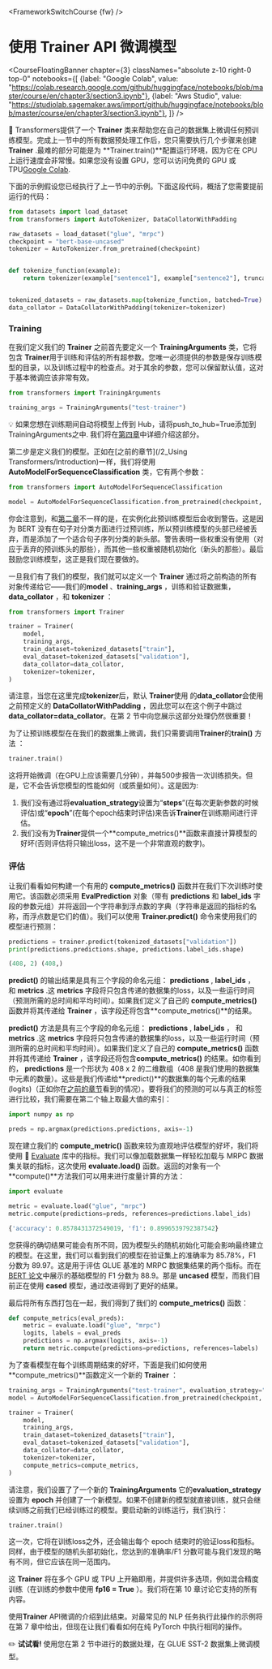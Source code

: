 <FrameworkSwitchCourse {fw} />

# 使用 Trainer API 微调模型

<CourseFloatingBanner chapter={3}
  classNames="absolute z-10 right-0 top-0"
  notebooks={[
    {label: "Google Colab", value: "https://colab.research.google.com/github/huggingface/notebooks/blob/master/course/en/chapter3/section3.ipynb"},
    {label: "Aws Studio", value: "https://studiolab.sagemaker.aws/import/github/huggingface/notebooks/blob/master/course/en/chapter3/section3.ipynb"},
]} />

<Youtube id="nvBXf7s7vTI"/>

🤗 Transformers提供了一个 **Trainer** 类来帮助您在自己的数据集上微调任何预训练模型。完成上一节中的所有数据预处理工作后，您只需要执行几个步骤来创建 **Trainer** .最难的部分可能是为 **Trainer.train()**配置运行环境，因为它在 CPU 上运行速度会非常慢。如果您没有设置 GPU，您可以访问免费的 GPU 或 TPU[Google Colab](https://colab.research.google.com/).

下面的示例假设您已经执行了上一节中的示例。下面这段代码，概括了您需要提前运行的代码：

```py
from datasets import load_dataset
from transformers import AutoTokenizer, DataCollatorWithPadding

raw_datasets = load_dataset("glue", "mrpc")
checkpoint = "bert-base-uncased"
tokenizer = AutoTokenizer.from_pretrained(checkpoint)


def tokenize_function(example):
    return tokenizer(example["sentence1"], example["sentence2"], truncation=True)


tokenized_datasets = raw_datasets.map(tokenize_function, batched=True)
data_collator = DataCollatorWithPadding(tokenizer=tokenizer)
```

### Training

在我们定义我们的 **Trainer** 之前首先要定义一个 **TrainingArguments** 类，它将包含 **Trainer**用于训练和评估的所有超参数。您唯一必须提供的参数是保存训练模型的目录，以及训练过程中的检查点。对于其余的参数，您可以保留默认值，这对于基本微调应该非常有效。

```py
from transformers import TrainingArguments

training_args = TrainingArguments("test-trainer")
```

<Tip>

💡 如果您想在训练期间自动将模型上传到 Hub，请将push_to_hub=True添加到TrainingArguments之中. 我们将在[第四章](/course/chapter4/3)中详细介绍这部分。

</Tip>

第二步是定义我们的模型。正如在[之前的章节](/2_Using Transformers/Introduction)一样，我们将使用 **AutoModelForSequenceClassification** 类，它有两个参数：

```py
from transformers import AutoModelForSequenceClassification

model = AutoModelForSequenceClassification.from_pretrained(checkpoint, num_labels=2)
```

你会注意到，和[第二章](/course/chapter2)不一样的是，在实例化此预训练模型后会收到警告。这是因为 BERT 没有在句子对分类方面进行过预训练，所以预训练模型的头部已经被丢弃，而是添加了一个适合句子序列分类的新头部。警告表明一些权重没有使用（对应于丢弃的预训练头的那些），而其他一些权重被随机初始化（新头的那些）。最后鼓励您训练模型，这正是我们现在要做的。

一旦我们有了我们的模型，我们就可以定义一个 **Trainer** 通过将之前构造的所有对象传递给它——我们的**model** 、**training_args** ，训练和验证数据集，**data_collator** ，和 **tokenizer** ：

```py
from transformers import Trainer

trainer = Trainer(
    model,
    training_args,
    train_dataset=tokenized_datasets["train"],
    eval_dataset=tokenized_datasets["validation"],
    data_collator=data_collator,
    tokenizer=tokenizer,
)
```

请注意，当您在这里完成**tokenizer**后，默认 **Trainer**使用 的**data_collator**会使用之前预定义的 **DataCollatorWithPadding** ，因此您可以在这个例子中跳过 **data_collator=data_collator**。在第 2 节中向您展示这部分处理仍然很重要！

为了让预训练模型在在我们的数据集上微调，我们只需要调用**Trainer**的**train()** 方法 ：

```py
trainer.train()
```

这将开始微调（在GPU上应该需要几分钟），并每500步报告一次训练损失。但是，它不会告诉您模型的性能如何（或质量如何）。这是因为:

1. 我们没有通过将**evaluation_strategy**设置为“**steps**”(在每次更新参数的时候评估)或“**epoch**”(在每个epoch结束时评估)来告诉**Trainer**在训练期间进行评估。
2. 我们没有为**Trainer**提供一个**compute_metrics()**函数来直接计算模型的好坏(否则评估将只输出loss，这不是一个非常直观的数字)。


### 评估

让我们看看如何构建一个有用的 **compute_metrics()** 函数并在我们下次训练时使用它。该函数必须采用 **EvalPrediction** 对象（带有 **predictions** 和 **label_ids** 字段的参数元组）并将返回一个字符串到浮点数的字典（字符串是返回的指标的名称，而浮点数是它们的值）。我们可以使用 **Trainer.predict()** 命令来使用我们的模型进行预测：

```py
predictions = trainer.predict(tokenized_datasets["validation"])
print(predictions.predictions.shape, predictions.label_ids.shape)
```

```python out
(408, 2) (408,)
```

 **predict()** 的输出结果是具有三个字段的命名元组： **predictions** , **label_ids** ， 和 **metrics** .这 **metrics** 字段将只包含传递的数据集的loss，以及一些运行时间（预测所需的总时间和平均时间）。如果我们定义了自己的 **compute_metrics()** 函数并将其传递给 **Trainer** ，该字段还将包含**compute_metrics()**的结果。

**predict()** 方法是具有三个字段的命名元组： **predictions** , **label_ids** ， 和 **metrics** .这 **metrics** 字段将只包含传递的数据集的loss，以及一些运行时间（预测所需的总时间和平均时间）。如果我们定义了自己的 **compute_metrics()** 函数并将其传递给 **Trainer** ，该字段还将包含**compute_metrics()** 的结果。如你看到的， **predictions** 是一个形状为 408 x 2 的二维数组（408 是我们使用的数据集中元素的数量）。这些是我们传递给**predict()**的数据集的每个元素的结果(logits)（正如你在[之前的章节](/course/chapter2)看到的情况）。要将我们的预测的可以与真正的标签进行比较，我们需要在第二个轴上取最大值的索引：

```py
import numpy as np

preds = np.argmax(predictions.predictions, axis=-1)
```

现在建立我们的 **compute_metric()** 函数来较为直观地评估模型的好坏，我们将使用 🤗 [Evaluate](https://github.com/huggingface/evaluate/) 库中的指标。我们可以像加载数据集一样轻松加载与 MRPC 数据集关联的指标，这次使用 **evaluate.load()** 函数。返回的对象有一个 **compute()**方法我们可以用来进行度量计算的方法：

```py
import evaluate

metric = evaluate.load("glue", "mrpc")
metric.compute(predictions=preds, references=predictions.label_ids)
```

```python out
{'accuracy': 0.8578431372549019, 'f1': 0.8996539792387542}
```

您获得的确切结果可能会有所不同，因为模型头的随机初始化可能会影响最终建立的模型。在这里，我们可以看到我们的模型在验证集上的准确率为 85.78%，F1 分数为 89.97。这是用于评估 GLUE 基准的 MRPC 数据集结果的两个指标。而在[BERT 论文](https://arxiv.org/pdf/1810.04805.pdf)中展示的基础模型的 F1 分数为 88.9。那是 **uncased** 模型，而我们目前正在使用 **cased** 模型，通过改进得到了更好的结果。

最后将所有东西打包在一起，我们得到了我们的 **compute_metrics()** 函数：

```py
def compute_metrics(eval_preds):
    metric = evaluate.load("glue", "mrpc")
    logits, labels = eval_preds
    predictions = np.argmax(logits, axis=-1)
    return metric.compute(predictions=predictions, references=labels)
```

为了查看模型在每个训练周期结束的好坏，下面是我们如何使用**compute_metrics()**函数定义一个新的 **Trainer** ：

```py
training_args = TrainingArguments("test-trainer", evaluation_strategy="epoch")
model = AutoModelForSequenceClassification.from_pretrained(checkpoint, num_labels=2)

trainer = Trainer(
    model,
    training_args,
    train_dataset=tokenized_datasets["train"],
    eval_dataset=tokenized_datasets["validation"],
    data_collator=data_collator,
    tokenizer=tokenizer,
    compute_metrics=compute_metrics,
)
```

请注意，我们设置了了一个新的 **TrainingArguments** 它的**evaluation_strategy** 设置为 **epoch** 并创建了一个新模型。如果不创建新的模型就直接训练，就只会继续训练之前我们已经训练过的模型。要启动新的训练运行，我们执行：

```
trainer.train()
```

这一次，它将在训练loss之外，还会输出每个 epoch 结束时的验证loss和指标。同样，由于模型的随机头部初始化，您达到的准确率/F1 分数可能与我们发现的略有不同，但它应该在同一范围内。

这 **Trainer** 将在多个 GPU 或 TPU 上开箱即用，并提供许多选项，例如混合精度训练（在训练的参数中使用 **fp16 = True** ）。我们将在第 10 章讨论它支持的所有内容。

使用**Trainer** API微调的介绍到此结束。对最常见的 NLP 任务执行此操作的示例将在第 7 章中给出，但现在让我们看看如何在纯 PyTorch 中执行相同的操作。

<Tip>

✏️ **试试看!** 使用您在第 2 节中进行的数据处理，在 GLUE SST-2 数据集上微调模型。

</Tip>


